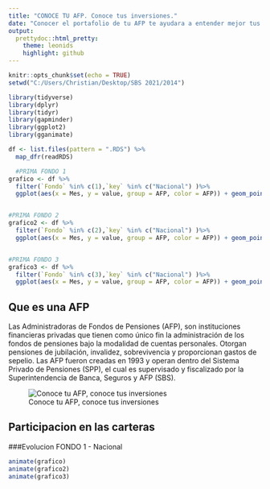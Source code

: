 ---
title: "CONOCE TU AFP. Conoce tus inversiones."
date: "Conocer el portafolio de tu AFP te ayudara a entender mejor tus ganancias"
output:
  prettydoc::html_pretty:
    theme: leonids
    highlight: github
---

```{r setup, include=FALSE}
knitr::opts_chunk$set(echo = TRUE)
setwd("C:/Users/Christian/Desktop/SBS 2021/2014")

library(tidyverse)
library(dplyr)
library(tidyr)
library(gapminder)
library(ggplot2)
library(gganimate)

df <- list.files(pattern = ".RDS") %>%
  map_dfr(readRDS)

  #PRIMA FONDO 1
grafico <- df %>%
  filter(`Fondo` %in% c(1),`key` %in% c("Nacional") )%>% 
  ggplot(aes(x = Mes, y = value, group = AFP, color = AFP)) + geom_point() + geom_line()+transition_reveal(Mes) 


#PRIMA FONDO 2
grafico2 <- df %>%
  filter(`Fondo` %in% c(2),`key` %in% c("Nacional") )%>% 
  ggplot(aes(x = Mes, y = value, group = AFP, color = AFP)) + geom_point() + geom_line()+transition_reveal(Mes) 


#PRIMA FONDO 3
grafico3 <- df %>%
  filter(`Fondo` %in% c(3),`key` %in% c("Nacional") )%>% 
  ggplot(aes(x = Mes, y = value, group = AFP, color = AFP)) + geom_point() + geom_line()+transition_reveal(Mes) 


```


## Que es una AFP


Las Administradoras de Fondos de Pensiones (AFP), son instituciones financieras privadas que tienen
como único fin la administración de los fondos de pensiones bajo la modalidad de cuentas personales.
Otorgan pensiones de jubilación, invalidez, sobrevivencia y proporcionan gastos de sepelio.
Las AFP fueron creadas en 1993 y operan dentro del Sistema Privado de Pensiones (SPP), el cual es
supervisado y fiscalizado por la Superintendencia de Banca, Seguros y AFP (SBS).


![Conoce tu AFP, conoce tus inversiones](https://www.blappsis.com/wp-content/uploads/2018/12/Abuelos-1-1.jpg)


## Participacion en las carteras

###Evolucion FONDO 1 - Nacional

```{r, echo=FALSE, warning=FALSE, message=FALSE, }
animate(grafico)
animate(grafico2)
animate(grafico3)
```